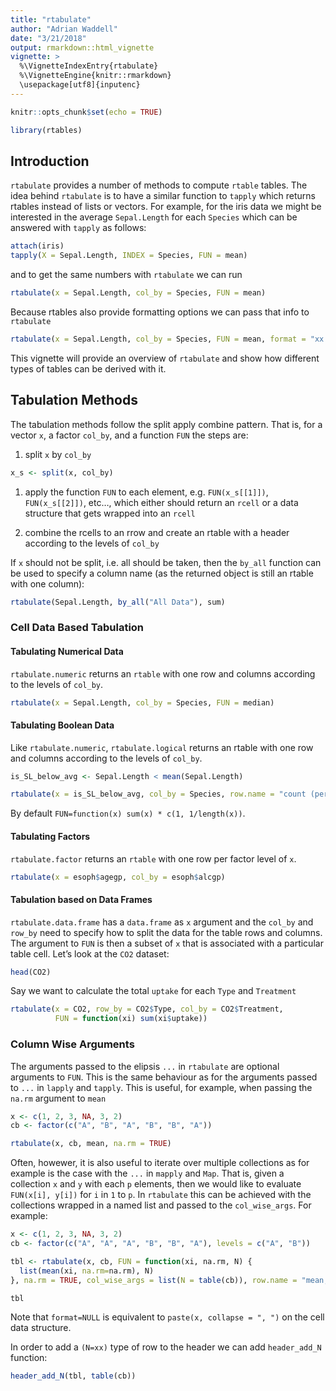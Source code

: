 ```yaml
---
title: "rtabulate"
author: "Adrian Waddell"
date: "3/21/2018"
output: rmarkdown::html_vignette
vignette: >
  %\VignetteIndexEntry{rtabulate}
  %\VignetteEngine{knitr::rmarkdown}
  \usepackage[utf8]{inputenc}
---
```


```r
knitr::opts_chunk$set(echo = TRUE)
```


```r
library(rtables)
```

## Introduction

`rtabulate` provides a number of methods to compute `rtable` tables. The idea
behind `rtabulate` is to have a similar function to `tapply` which returns
rtables instead of lists or vectors. For example, for the iris data we might be
interested in the average `Sepal.Length` for each `Species` which can be
answered with `tapply` as follows:

```r
attach(iris)
tapply(X = Sepal.Length, INDEX = Species, FUN = mean)
```

and to get the same numbers with `rtabulate` we can run

```r
rtabulate(x = Sepal.Length, col_by = Species, FUN = mean)
```

Because rtables also provide formatting options we can pass that info to
`rtabulate`

```r
rtabulate(x = Sepal.Length, col_by = Species, FUN = mean, format = "xx.xx")
```

This vignette will provide an overview of `rtabulate` and show how different
types of tables can be derived with it.


## Tabulation Methods

The tabulation methods follow the split apply combine pattern. That is, for a
vector `x`, a factor `col_by`, and a function `FUN` the steps are:

1. split `x` by `col_by`
```r
x_s <- split(x, col_by)
```
   
1. apply the function `FUN` to each element, e.g. `FUN(x_s[[1]])`,
`FUN(x_s[[2]])`, etc...,  which either should return an `rcell` or a data
structure that gets wrapped into an `rcell`

1. combine the rcells to an rrow and create an rtable with a header according to
the levels of `col_by`


If `x` should not be split, i.e. all should be taken, then the `by_all` function can be used to specify a
column name (as the returned object is still an rtable with one column):

```r
rtabulate(Sepal.Length, by_all("All Data"), sum)
```


### Cell Data Based Tabulation

#### Tabulating Numerical Data

`rtabulate.numeric` returns an `rtable` with one row and columns according to
the levels of `col_by`.

```r
rtabulate(x = Sepal.Length, col_by = Species, FUN = median)
```

#### Tabulating Boolean Data

Like `rtabulate.numeric`, `rtabulate.logical` returns an rtable with one row and
columns according to the levels of `col_by`.


```r
is_SL_below_avg <- Sepal.Length < mean(Sepal.Length)

rtabulate(x = is_SL_below_avg, col_by = Species, row.name = "count (percentage)")
```

By default `FUN=function(x) sum(x) * c(1, 1/length(x))`.

#### Tabulating Factors

`rtabulate.factor` returns an `rtable` with one row per factor level of `x`.

```r
rtabulate(x = esoph$agegp, col_by = esoph$alcgp)
```

#### Tabulation based on Data Frames

`rtabulate.data.frame` has a `data.frame` as `x` argument and the `col_by` and
`row_by` need to specify how to split the data for the table rows and columns.
The argument to `FUN` is then a subset of `x` that is associated with a
particular table cell. Let's look at the `CO2` dataset:

```r
head(CO2)
```

Say we want to calculate the total `uptake` for each `Type` and `Treatment`

```r
rtabulate(x = CO2, row_by = CO2$Type, col_by = CO2$Treatment,
          FUN = function(xi) sum(xi$uptake))
```


### Column Wise Arguments

The arguments passed to the elipsis `...` in `rtabulate` are optional arguments
to `FUN`. This is the same behaviour as for the arguments passed to `...` in
`lapply` and `tapply`. This is useful, for example, when passing the `na.rm`
argument to `mean`

```r
x <- c(1, 2, 3, NA, 3, 2)
cb <- factor(c("A", "B", "A", "B", "B", "A"))

rtabulate(x, cb, mean, na.rm = TRUE)
```


Often, howewer, it is also useful to iterate over multiple collections as for
example is the case with the `...` in `mapply` and `Map`. That is, given a
collection `x` and `y` with each `p` elements, then we would like to evaluate
`FUN(x[i], y[i])` for `i` in `1` to `p`. In `rtabulate` this can be achieved
with the collections wrapped in a named list and passed to the `col_wise_args`.
For example:

```r
x <- c(1, 2, 3, NA, 3, 2)
cb <- factor(c("A", "A", "A", "B", "B", "A"), levels = c("A", "B"))

tbl <- rtabulate(x, cb, FUN = function(xi, na.rm, N) {
  list(mean(xi, na.rm=na.rm), N)
}, na.rm = TRUE, col_wise_args = list(N = table(cb)), row.name = "mean, N")

tbl
```

Note that `format=NULL` is equivalent to `paste(x, collapse = ", ")` on the cell
data structure.

In order to add a `(N=xx)` type of row to the header we can add `header_add_N` function:

```r
header_add_N(tbl, table(cb))
```
